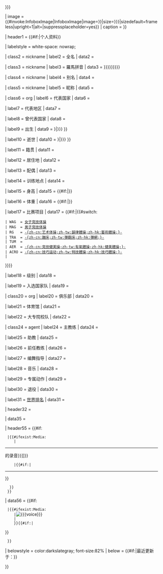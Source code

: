 {{Infobox
| bodyclass   = vcard

| aboveclass  = fn
| above       = <includeonly>{{{name|{{{gymnastname|{{PAGENAMEBASE}}}}}}}}</includeonly>

| image       = {{#invoke:InfoboxImage|InfoboxImage|image={{{image|{{#invoke:Wikidata|claim|P18}}}}}|size={{{image_size|{{{imagesize|}}}}}}|sizedefault=frameless|upright=1|alt={{{alt|}}}|suppressplaceholder=yes}}
| caption     = {{{caption|{{#invoke:Wikidata |getImageLegend|FETCH_WIKIDATA}}}}}

| header1     = {{#if:{{{image|}}}|个人资料}}

| labelstyle  = white-space: nowrap;

| class2      = nickname
| label2      = 全名
| data2       = {{{fullname|}}}

| class3     = nickname
| label3 = 羅馬拼音
| data3 = {{{罗马拼音|{{{羅馬拼音|{{{romaji|{{{romanizedname|}}}}}}}}}}}}

| class4      = nickname
| label4      = 别名
| data4       = {{{altname|}}}

| class5      = nickname
| label5      = 昵称
| data5       = {{{nickname|}}}

| class6      = org
| label6      = 代表国家
| data6       = {{{country|}}}

| label7      = 代表地区
| data7       = {{{regionsrepresented|}}}

| label8      = 曾代表国家
| data8       = {{{formercountry|}}}

| label9      = 出生
| data9       = {{br separated entries|{{{birth_date|{{{birthdate|}}}}}}|{{{birth_place|{{{birthplace|}}}}}} }} 

| label10     = 逝世
| data10       = {{br separated entries|{{{death_date|{{{deathdate|}}}}}}|{{{death_place|{{{deathplace|}}}}}} }} 

| label11     = 籍贯
| data11      = {{{hometown|}}}

| label12     = 居住地
| data12      = {{{residence|}}}

| label13     = 配偶
| data13      = {{{spouse|}}}

| label14     = 训练地点
| data14      = {{{training|}}}

| label15     = 身高
| data15      = {{#if:{{{height|}}}|{{infobox person/height|{{{height}}}}}}}

| label16     = 体重
| data16      = {{#if:{{{weight|}}}|{{infobox person/weight|{{{weight}}}}}}}

| label17     = 比赛项目
| data17      = {{#if:{{{discipline|}}}|{{#switch: {{uc:{{{discipline}}}}}
 | WAG  = [[竞技体操|女子竞技体操]]
 | MAG  = [[竞技体操|男子竞技体操]]
 | RG   = [[艺术体操|-{zh-cn:艺术体操;zh-tw:韻律體操;zh-hk:藝術體操;}-]]
 | TRA  = [[蹦床|-{zh-cn:蹦床;zh-tw:彈翻床;zh-hk:彈網;}-]]
 | TUM  = {{le|单跳|Tumbling (gymnastics)|-{zh-cn:单跳;zh-tw:翻滾;zh-hk:翻騰;}-}}
 | AER  = [[有氧體操|-{zh-cn:竞技健美操;zh-tw:有氧體操;zh-hk:健美體操;}-]]
 | ACRO = [[特技體操|-{zh-cn:技巧运动;zh-tw:特技體操;zh-hk:技巧體操;}-]]
 | {{{discipline}}}
}}}}

| label18     = 级别
| data18      = {{{level|}}}

| label19     = 入选国家队
| data19      = {{{natlteam|}}}

| class20     = org
| label20     = 俱乐部
| data20      = {{{club|}}}

| label21     = 体育馆
| data21      = {{{gym|}}}

| label22     = 大专院校队
| data22      = {{{collegeteam|}}}

| class24     = agent
| label24     = 主教练
| data24      = {{{headcoach|}}}

| label25     = 助教
| data25      = {{{assistcoach|}}}

| label26     = 前任教练
| data26      = {{{formercoach|}}}

| label27     = 编舞指导
| data27      = {{{choreographer|}}}

| label28     = 音乐
| data28      = {{{music|}}}

| label29     = 专属动作
| data29      = {{{eponymousskills|}}}

| label30     = 退役
| data30      = {{{retired|}}}

| label31    = [[体操|世界排名]]
| data31     = {{{worldranking|}}}

| header32    = {{Infobox medal templates
  |medals = {{{medaltemplates|}}}
  |expand = {{{show-medals|}}}
  }}

| data35 = {{{module|}}}

| header55   = {{#if:{{{voice|}}}
  |{{#ifexist:Media:{{{voice}}}
     |<hr />{{nobold|[[:File:{{{voice}}}|{{#if:{{{voice_header|}}}|{{{voice_header}}}|{{{name|{{PAGENAMEBASE}}}}}的录音}}]]}}
     |{{#if:{{{voice_header|}}}|<hr />{{nobold|{{{voice_header}}}}}}}
   }}
  }}
| data56 = {{#if:{{{voice|}}}
  |{{#ifexist:Media:{{{voice}}}
     |[[File:{{{voice}}}]]
     |{{{voice}}}
     }}{{#if:{{{voice_caption|}}}|<div>{{{voice_caption}}}</div>}}
  }}

| belowstyle   = color:darkslategray; font-size:82%
| below        = {{#if:{{{updated|}}}|最近更新于：{{{updated}}}}}

}}<noinclude>{{Documentation}}</noinclude>